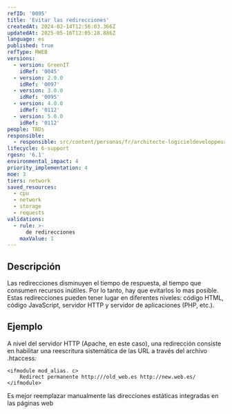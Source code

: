 ```yaml
---
refID: '0095'
title: 'Evitar las redirecciones'
createdAt: 2024-02-14T12:56:03.366Z
updatedAt: 2025-05-16T12:05:28.886Z
language: es
published: true
refType: RWEB
versions:
  - version: GreenIT
    idRef: '0045'
  - version: 2.0.0
    idRef: '0097'
  - version: 3.0.0
    idRef: '0095'
  - version: 4.0.0
    idRef: '0112'
  - version: 5.0.0
    idRef: '0112'
people: TBDs
responsible:
  - responsible: src/content/personas/fr/architecte-logicieldeveloppeur.mdx
lifecycle: 6-support
rgesn: '6.1'
environmental_impact: 4
priority_implementation: 4
moe: 3
tiers: network
saved_resources:
  - cpu
  - network
  - storage
  - requests
validations:
  - rule: >-
      de redirecciones
    maxValue: 1
---
```


## Descripción

Las redirecciones disminuyen el tiempo de respuesta, al tiempo que consumen recursos inútiles. Por lo tanto, hay que evitarlos lo mas posible. Estas redirecciones pueden tener lugar en diferentes niveles: código HTML, código JavaScript, servidor HTTP y servidor de aplicaciones (PHP, etc.).

## Ejemplo

A nivel del servidor HTTP (Apache, en este caso), una redirección consiste en habilitar una reescritura sistemática de las URL a través del archivo
.htaccess:
```apacheconf
<ifmodule mod_alias. c>
	Redirect permanente http:///old_web.es http://new.web.es/
</ifmodule>
```
Es mejor reemplazar manualmente las direcciones estáticas integradas en las páginas web



